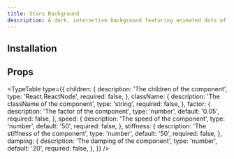 ```yaml
---
title: Stars Background
description: A dark, interactive background featuring animated dots of varying sizes and speeds, simulating a dynamic and immersive starry space effect.
---
```


<ComponentPreview name="stars-background-demo" />

## Installation

<ComponentInstallation name="stars-background" />

## Props

<TypeTable
  type={{
    children: {
      description: 'The children of the component',
      type: 'React.ReactNode',
      required: false,
    },
    className: {
      description: 'The className of the component',
      type: 'string',
      required: false,
    },
    factor: {
      description: 'The factor of the component',
      type: 'number',
      default: '0.05',
      required: false,
    },
    speed: {
      description: 'The speed of the component',
      type: 'number',
      default: '50',
      required: false,
    },
    stiffness: {
      description: 'The stiffness of the component',
      type: 'number',
      default: '50',
      required: false,
    },
    damping: {
      description: 'The damping of the component',
      type: 'number',
      default: '20',
      required: false,
    },
  }}
/>
